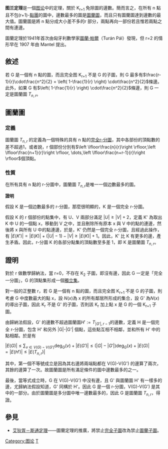 {{expand|time=2007-09-26T20:09:51Z}}

'''图兰定理'''是一個[[图论|图论]]中的定理，關於 K<sub>r+1</sub> 免除圖的邊數。簡而言之，在所有 n 點且不包(r+1)-[[團_(圖論)|點團]]的圖中，邊數最多的圖是[[圖蘭圖|圖蘭圖]]，而且只有圖蘭圖達到邊數的最大值。圖蘭圖是將 n 點分成大小差不多的r 部分，兩點再向一部份若且惟若兩點之間有連邊。

圖蘭定理於1941年首次由匈牙利數學家[[圖蘭·帕爾|圖蘭·帕爾]]（Turán Pál）發現，但 r=2 的情形早在 1907 年由 Mantel 提出。

== 敘述 ==
若 G 是一個有 n 點的圖，而且完全图 K<sub>r+1</sub>  不是 G 的子圖，則 G 最多有<math>\frac{r-1}{r}\cdot\frac{n^2}{2} = \left( 1-\frac{1}{r} \right) \cdot\frac{n^2}{2}</math>條邊。此外，如果 G 有<math>\left( 1-\frac{1}{r} \right) \cdot\frac{n^2}{2}</math>條邊，則 G 一定是圖蘭圖 <math>T_{n,r}</math>。

== 圖蘭圖 ==
=== 定義 ===
圖蘭圖 <math>T_{n,r}</math> 的定義為一個特殊的具有 n 點的[[多分圖|完全r-分圖]]，其中各部份的頂點數的差不超過1，或者說，r 個部份分別有<math>\left \lfloor\frac{n}{r}\right \rfloor,\left \lfloor\frac{n+1}{r}\right \rfloor, \dots,\left \lfloor\frac{n+r-1}{r}\right \rfloor</math>個頂點。
=== 性質 ===
在所有具有 n 點的 r-分圖中，圖蘭圖 <math>T_{n,r}</math>是唯一一個边數最多的圖。

'''證明'''

假設 K 是一個边數最多的 r-分圖，那麼很明顯的，K 是一個完全 r-分圖。

假設 K 的 r 個部份的點集中，有 U、V 兩部分滿足 <math>|U| \geq |V|+2</math>，定義 K' 為取出 K 中 U 的一個點 x，移動到 V 之中，並且刪除所有原本 x 與 V 中的點的連邊，然後將 x 與所有 U 中的點連邊，於是，K' 仍然是一個完全 r-分圖，且經過此操作，有 <math>|E(K')|=|E(K)|+(|U|-1)-|V|\geq |E(K)|+1</math>。因此，K' 比 K 有更多的邊，產生矛盾。因此，r-分圖 K 的各部分點集的頂點數至多差 1，即 K 是圖蘭圖 <math>T_{n,r}</math>。

== 證明 ==
對於 r 做數學歸納法，當 r=0，不存在 K<sub>2</sub> 子圖，即沒有邊，因此 G 一定是「完全一分圖」，G 的頂點集形成一個[[獨立集|獨立集]]。

對一般的正整數 r，若 G 是一個有 n 點的圖，而且完全图 K<sub>r+1</sub> 不是 G 的子圖，則考慮 G 中度數最大的點 x，設 <math>N(x)</math>為 x 的所有鄰居所形成的集合，設 G' 為<math>N(x)</math>的導出子圖，因此 K<sub>r</sub> 不是 G' 的子圖，否則該 K<sub>r</sub> 加上點 x 是 G 的一個 K<sub>r+1</sub> 子圖。

由歸納法假設，G' 的邊數不超過圖蘭圖<math>H':=T_{|G'|,r-1}</math>的邊數，定義 H 是一個完全 r-分圖，包含 H' 和另外 |G|-|G'| 個點，這些點互相不相鄰，並和所有 H' 中的點相鄰。於是有

<math>|E(G)|
\leq\sum_{v\in V(G)-V(G')} \deg_G(v)+|E(G')|
\leq (|G|-|G'|)\deg_G(x)+|E(G)|
=|E(H')|
\leq|E(T_{n,r})| </math>

其中，第一個不等號成立是因為其右邊將兩端點都在 V(G)-V(G') 的邊算了兩次，其餘的邊算了一次。故圖蘭圖是所有滿足條件的圖中邊數最多的之一。

最後，當等式成立時，G 在 V(G)-V(G') 中沒有邊，且 G' 與圖蘭圖 H' 有一樣多的邊，尤歸納法假設知道，G' 同構於 H'。因此 G 是一個 r-分圖，V(G)-V(G') 是其中的一部分。由於圖蘭圖是多分圖中唯一邊數最多的，因此 G 是圖蘭圖 <math> T_{n,r} </math>，得證。

== 參見 ==
* [[艾狄胥－斯通定理|艾狄胥－斯通定理]]——圖蘭定理的推廣，將禁止[[完全圖|完全子圖]]改為禁止[[圖蘭圖|圖蘭子圖]]。

{{圖論}}
[[Category:图论|Category:图论]]
[[Category:数学定理|T]]